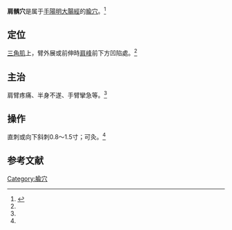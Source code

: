 {{medical}}
{{Infobox acupoint
|name = 肩髃穴
|image = 
|imagesize = 
|caption =
|simplified = 肩髃
|traditional = 肩髃
|code = LI15
|pinyin = Jiānyú
|meridian = 手陽明大腸經
|location = [[三角肌|三角肌]]上，臂外展或前伸時[[肩峰|肩峰]]前下方凹陷處
|treat = 肩臂疼痛、半身不遂、手臂攣急等
|processing = 直刺或向下斜刺0.8～1.5寸；可灸
|footnotes = 
}}
'''肩髃穴'''是属于[[手陽明大腸經|手陽明大腸經]]的[[腧穴|腧穴]]。<ref name="针灸学">{{Cite book |title=针灸学 |url=https://archive.org/details/zhenjiuxue0000unse |author=孙国杰 主编 |publisher=[[上海科学技术出版社|上海科学技术出版社]] |year=1997 |pages= |isbn=7-5323-4102-X}}</ref>

==定位==
[[三角肌|三角肌]]上，臂外展或前伸時[[肩峰|肩峰]]前下方凹陷處。<ref name="针灸学"/>

==主治==
肩臂疼痛、半身不遂、手臂攣急等。<ref name="针灸学"/>

==操作==
直刺或向下斜刺0.8～1.5寸；可灸。<ref name="针灸学"/>

==参考文献==
{{reflist}}

{{经络}}
{{手陽明大腸經}}

{{DEFAULTSORT:J}}
[[Category:腧穴|Category:腧穴]]
